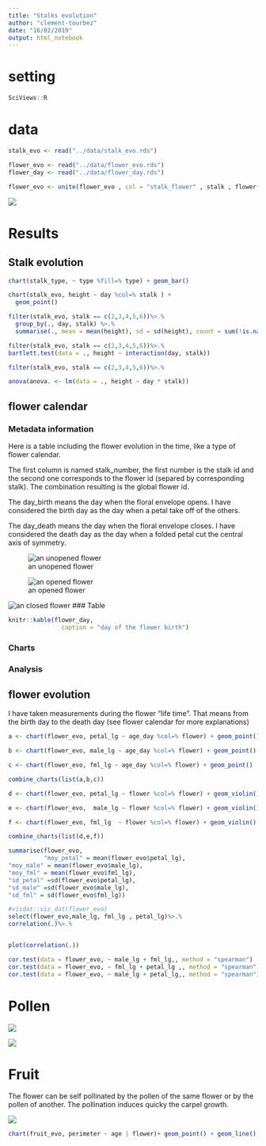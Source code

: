 ```yaml
---
title: "Stalks evolution"
author: "clement-tourbez"
date: "16/02/2019"
output: html_notebook
---
```

# setting
 
```r
SciViews::R
```

# data
```r
stalk_evo <- read("../data/stalk_evo.rds")

flower_evo <- read("../data/flower_evo.rds")
flower_day <- read("../data/flower_day.rds")

flower_evo <- unite(flower_evo , col = "stalk_flower" , stalk , flower , sep = "_")
```

![](../figure/figure1.jpg)

# Results


## Stalk evolution

```r
chart(stalk_type, ~ type %fill=% type) + geom_bar() 
```


```r
chart(stalk_evo, height ~ day %col=% stalk ) + 
  geom_point()


```


```r
filter(stalk_evo, stalk == c(2,3,4,5,6))%>.%
  group_by(., day, stalk) %>.%
  summarise(., mean = mean(height), sd = sd(height), count = sum(!is.na(height)))
```

```r
filter(stalk_evo, stalk == c(2,3,4,5,6))%>.%
bartlett.test(data = ., height ~ interaction(day, stalk))
```



```r
filter(stalk_evo, stalk == c(2,3,4,5,6))%>.%

anova(anova. <- lm(data = ., height ~ day * stalk))
```





## flower calendar


### Metadata information


Here is a table including the flower evolution in the time, like a type of flower calendar.

The first column is named stalk_number, the first number is the stalk id and the second one corresponds to the flower id (separed by corresponding stalk). The combination resulting is the global flower id.

The day_birth means the day when the floral envelope opens. I have considered the birth day as the day when a petal take off of the others.

The day_death means the day when the floral envelope closes. I have considered the death day as the day when a folded petal cut the central axis of symmetry.

![an unopened flower](../figure/figure 3.jpg)

![an opened flower](../figure/figure 5.jpg)

![an closed flower](../figure/figure 4.jpg)
### Table
```r


knitr::kable(flower_day,
               caption = "day of the flower birth")
```


### Charts 


### Analysis



## flower evolution

I have taken measurements during the flower "life time". That means from the birth day to the death day (see flower calendar for more explanations)

```r
a <- chart(flower_evo, petal_lg ~ age_day %col=% flower) + geom_point()

b <- chart(flower_evo, male_lg ~ age_day %col=% flower) + geom_point()

c <- chart(flower_evo, fml_lg ~ age_day %col=% flower) + geom_point()

combine_charts(list(a,b,c))
```


```r
d <- chart(flower_evo, petal_lg ~ flower %col=% flower) + geom_violin()

e <- chart(flower_evo,  male_lg ~ flower %col=% flower) + geom_violin()

f <- chart(flower_evo, fml_lg  ~ flower %col=% flower) + geom_violin()

combine_charts(list(d,e,f))


```

```r
summarise(flower_evo, 
          "moy_petal" = mean(flower_evo$petal_lg),
"moy_male" = mean(flower_evo$male_lg),
"moy_fml" = mean(flower_evo$fml_lg),
"sd_petal" =sd(flower_evo$petal_lg),
"sd_male" =sd(flower_evo$male_lg),
"sd_fml" = sd(flower_evo$fml_lg))
```



```r

#visdat::vis_dat(flower_evo)
select(flower_evo,male_lg, fml_lg , petal_lg)%>.%
correlation(.)%>.%


plot(correlation(.))
```

```r
cor.test(data = flower_evo, ~ male_lg + fml_lg,, method = "spearman")
cor.test(data = flower_evo, ~ fml_lg + petal_lg ,, method = "spearman")
cor.test(data = flower_evo, ~ male_lg + petal_lg,, method = "spearman")
```


# Pollen

![](../figure/polen1.jpg)


![](../figure/pollen2.jpg)



# Fruit

The flower can be self pollinated by the pollen of the same flower or by the pollen of another. The pollination induces quicky the carpel growth.


![](../figure/figure 6.jpg)


```r
chart(fruit_evo, perimeter ~ age | flower)+ geom_point() + geom_line()
```





























